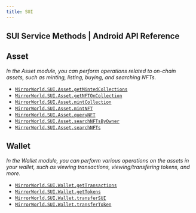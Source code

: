 ```yaml
---
title: SUI
---
```


## SUI Service Methods | Android API Reference

## Asset
*In the Asset module, you can perform operations related to on-chain assets, such as minting, listing, buying, and searching NFTs.*
- [`MirrorWorld.SUI.Asset.getMintedCollections`](/api-reference/android/sui/asset/getMintedCollections)
- [`MirrorWorld.SUI.Asset.getNFTOnCollection`](/api-reference/android/sui/asset/getNFTOnCollection)
- [`MirrorWorld.SUI.Asset.mintCollection`](/api-reference/android/sui/asset/mintCollection)
- [`MirrorWorld.SUI.Asset.mintNFT`](/api-reference/android/sui/asset/mintNFT)
- [`MirrorWorld.SUI.Asset.queryNFT`](/api-reference/android/sui/asset/queryNFT)
- [`MirrorWorld.SUI.Asset.searchNFTsByOwner`](/api-reference/android/sui/asset/searchNFTsByOwner)
- [`MirrorWorld.SUI.Asset.searchNFTs`](/api-reference/android/sui/asset/searchNFTs)

## Wallet
*In the Wallet module, you can perform various operations on the assets in your wallet, such as viewing transactions, viewing/transfering tokens, and more.*
- [`MirrorWorld.SUI.Wallet.getTransactions`](/api-reference/android/sui/wallet/getTransactions)
- [`MirrorWorld.SUI.Wallet.getTokens`](/api-reference/android/sui/wallet/getTokens)
- [`MirrorWorld.SUI.Wallet.transferSUI`](/api-reference/android/sui/wallet/transferSUI)
- [`MirrorWorld.SUI.Wallet.transferToken`](/api-reference/android/sui/wallet/transferToken)
